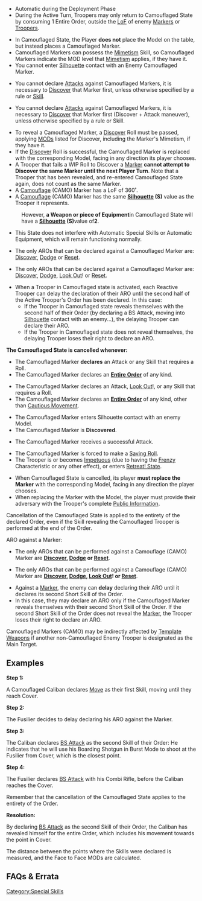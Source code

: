 {{section-special-skills}}
{{section-game-states}}


{{image | name=camo_amarillo_40mm-530.jpg | style=128inline }}
{{image | name=camo_verde_40mm-560.jpg | style= 128inline }}
{{image | name=camo_azul_40mm-620.jpg | style= 128inline }}

{{skillbox |black| CAMOUFLAGED |}}
{{skill-label | Marker }}
{{activation}}
*Automatic during the Deployment Phase
*During the Active Turn, Troopers may only return to Camouflaged State by consuming 1 Entire Order, outside the [[LoF]] of enemy [[Markers]] or [[Troopers]]. 
{{Effects}}
*In Camouflaged State, the Player '''does not''' place the Model on the table, but instead places a Camouflaged Marker.
*Camouflaged Markers can possess the [[Mimetism]] Skill, so Camouflaged Markers indicate the MOD level that [[Mimetism]] applies, if they have it.
*You cannot enter [[Silhouette]] contact with an Enemy Camouflaged Marker. 
{{c1}}
*You cannot declare [[Attacks]] against Camouflaged Markers, it is necessary to [[Discover]] that Marker first, unless otherwise specified by a rule or [[Skill]]. 
{{c1end}}{{n4list}}
* You cannot declare [[Attacks]] against Camouflaged Markers, it is necessary to [[Discover]] that Marker first (Discover + Attack maneuver), unless otherwise specified by a rule or Skill. 
{{n4end}}
*To reveal a Camouflaged Marker, a [[Discover]] Roll must be passed, applying [[MODs]] listed for Discover, including the Marker's Mimetism, if they have it. 
*If the [[Discover]] Roll is successful, the Camouflaged Marker is replaced with the corresponding Model, facing in any direction its player chooses. 
*A Trooper that fails a WIP Roll to Discover a [[Marker]] '''cannot attempt to Discover the same Marker until the next Player Turn'''. Note that a Trooper that has been revealed, and re-entered Camouflaged State again, does not count as the same Marker.
*A [[Camouflage]] (CAMO) Marker has a LoF of 360&#730;. 
*A [[Camouflage]] (CAMO) Marker has the same '''[[Silhouette]] (S)''' value as the Trooper it represents. 
: However, '''a Weapon or piece of Equipment '''in Camouflaged State will have a '''[[Silhouette]] (S) '''value of''' 2'''. 
*This State does not interfere with Automatic Special Skills or Automatic Equipment, which will remain functioning normally. 
{{c1}}
*The only AROs that can be declared against a Camouflaged Marker are: [[Discover]], [[Dodge]] or [[Reset]]. 
{{c1end}}{{n4list}}
* The only AROs that can be declared against a Camouflaged Marker are: [[Discover]], [[Dodge]], [[Look Out]]! or [[Reset]]. 
{{n4end}}
*When a Trooper in Camouflaged state is activated, each Reactive Trooper can delay the declaration of their ARO until the second half of the Active Trooper's Order has been declared. In this case:
**If the Trooper in Camouflaged state reveals themselves with the second half of their Order (by declaring a BS Attack, moving into [[Silhouette]] contact with an enemy...), the delaying Trooper can declare their ARO.
**If the Trooper in Camouflaged state does not reveal themselves, the delaying Trooper loses their right to declare an ARO. 
{{Cancellation}}
'''The Camouflaged State is cancelled whenever:'''
{{c1}}
*The Camouflaged Marker '''declares''' an Attack or any Skill that requires a Roll. 
*The Camouflaged Marker declares an '''[[Entire Order]]''' of any kind.
{{c1end}}{{n4list}}
* The Camouflaged Marker declares an Attack, [[Look Out]]!, or any Skill that requires a Roll. 
* The Camouflaged Marker declares an '''[[Entire Order]]''' of any kind, other than [[Cautious Movement]].
{{n4end}}
*The Camouflaged Marker enters Silhouette contact with an enemy Model. 
*The Camouflaged Marker is '''Discovered'''.  
{{c1}}
*The Camouflaged Marker receives a successful Attack. 
{{c1end}}{{n4list}}
* The Camouflaged Marker is forced to make a [[Saving Roll]]. 
* The Trooper is or becomes [[Impetuous]] (due to having the [[Frenzy]] Characteristic or any other effect), or enters [[Retreat! State]]. 
{{n4end}}
*When Camouflaged State is cancelled, its player '''must replace the Marker''' with the corresponding Model, facing in any direction the player chooses.
*When replacing the Marker with the Model, the player must provide their adversary with the Trooper's complete [[Public Information]]. 


{{important-start}}
Cancellation of the Camouflaged State is applied to the entirety of the declared Order, even if the Skill revealing the Camouflaged Trooper is performed at the end of the Order.
{{important-end}}


{{remember-start}}
ARO against a Marker:

{{c1}}
*The only AROs that can be performed against a Camouflage (CAMO) Marker are '''[[Discover]], [[Dodge]] or [[Reset]]'''. 
{{c1end}}{{n4list}}
* The only AROs that can be performed against a Camouflage (CAMO) Marker are '''[[Discover]], [[Dodge]], [[Look Out]]! or [[Reset]]'''. 
{{n4end}}
*Against a [[Marker]], the enemy can '''delay''' declaring their ARO until it declares its second Short Skill of the Order. 
*In this case, they may declare an ARO only if the Camouflaged Marker reveals themselves with their second Short Skill of the Order. If the second Short Skill of the Order does not reveal the [[Marker]], the Trooper loses their right to declare an ARO. 
{{remember-end}}


{{n4}}
{{remember-start}}
Camouflaged Markers (CAMO) may be indirectly affected by [[Template Weapon]]s if another non-Camouflaged Enemy Trooper is designated as the Main Target. 
{{remember-end}}
{{n4end}}


==  Examples ==
{{greybox-start | Camouflage and Surprise Attack}}
'''Step 1:'''

A Camouflaged Caliban declares [[Move]] as their first Skill, moving until they reach Cover. 
{{image | name=eng-camouflaged-surprise-attack-1.jpg | style=512border }}


'''Step 2:''' 

The Fusilier decides to delay declaring his ARO against the Marker. 
{{image | name=eng-camouflaged-surprise-attack-2.jpg | style=512border }}


'''Step 3:'''

The Caliban declares [[BS Attack]] as the second Skill of their Order: He indicates that he will use his Boarding Shotgun in Burst Mode to shoot at the Fusilier from Cover, which is the closest point. 
{{image | name=eng-camouflaged-surprise-attack-3.jpg | style=512border }}


'''Step 4:'''

The Fusilier declares [[BS Attack]] with his Combi Rifle, before the Caliban reaches the Cover. 

Remember that the cancellation of the Camouflaged State applies to the entirety of the Order. 

{{image | name=eng-camouflaged-surprise-attack-4.jpg | style=512border }}

'''Resolution:'''

By declaring [[BS Attack]] as the second Skill of their Order, the Caliban has revealed himself for the entire Order, which includes his movement towards the point in Cover. 

The distance between the points where the Skills were declared is measured, and the Face to Face MODs are calculated.
{{greybox-end}}


== FAQs & Errata ==

{{faqbox |
type = faq |
title = N4 FAQ |
version = 1.2, Jan 2022 |
q = Q: If a Trooper with Camouflage (1 Use) deploys as a Model, can the Trooper enter Camouflaged State during the game? Does this change if the Trooper fails an Infiltration Roll? |
a = A: Yes, the Trooper can enter Camouflaged State later in the game. If the Trooper attempted to deploy as a Marker and failed the Infiltration Roll, they have used the Camouflaged State and cannot enter it later in the game.  |
related = [[Camouflage]], [[Camouflaged State]] }}


{{faqbox |
type = faq |
title = N4 FAQ |
version = Updated 1.3, Nov 2022 |
q = Q: Does {{erratahighlight}}a Trooper in Disconnected State or Unconscious State (including those in Shasvastii-Embryo State){{erratahighlight-end}} prevent an enemy from re-entering Marker State, or cancel their Cautious Movement? |
a = A: No. |
related = [[Camouflaged State]], [[Cautious Movement]], [[Impersonation State]], [[Unconscious]] }}


{{section-special-skills}}
{{section-game-states}}



[[Category:Special Skills]]